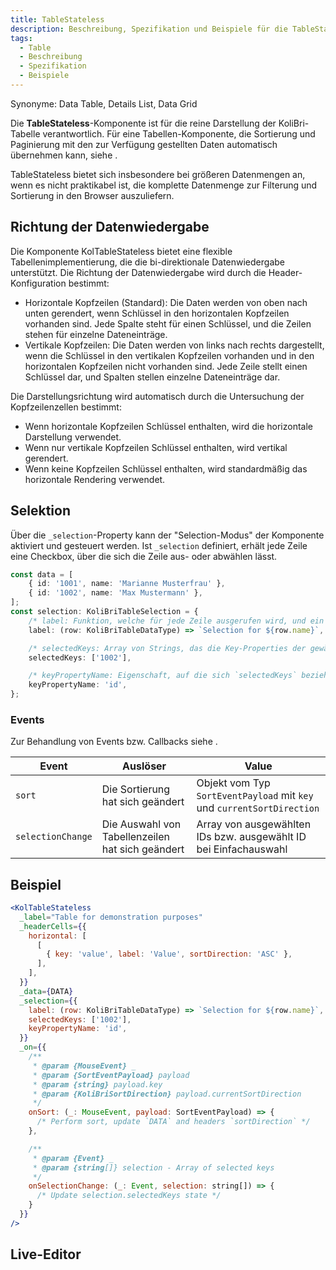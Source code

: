 ```yaml
---
title: TableStateless
description: Beschreibung, Spezifikation und Beispiele für die TableStateless-Komponente.
tags:
  - Table
  - Beschreibung
  - Spezifikation
  - Beispiele
---
```



Synonyme: Data Table, Details List, Data Grid

Die **TableStateless**-Komponente ist für die reine Darstellung der KoliBri-Tabelle verantwortlich. Für eine Tabellen-Komponente, die Sortierung und Paginierung mit den zur Verfügung gestellten Daten automatisch übernehmen kann, siehe <kol-link _href="table-stateful" _label="KolTableStateful" />.

TableStateless bietet sich insbesondere bei größeren Datenmengen an, wenn es nicht praktikabel ist, die komplette Datenmenge zur Filterung und Sortierung in den Browser auszuliefern.

## Richtung der Datenwiedergabe

Die Komponente KolTableStateless bietet eine flexible Tabellenimplementierung, die die bi-direktionale Datenwiedergabe unterstützt. Die Richtung der Datenwiedergabe wird durch die Header-Konfiguration bestimmt:

- Horizontale Kopfzeilen (Standard): Die Daten werden von oben nach unten gerendert, wenn Schlüssel in den horizontalen Kopfzeilen vorhanden sind. Jede Spalte steht für einen Schlüssel, und die Zeilen stehen für einzelne Dateneinträge.
- Vertikale Kopfzeilen: Die Daten werden von links nach rechts dargestellt, wenn die Schlüssel in den vertikalen Kopfzeilen vorhanden und in den horizontalen Kopfzeilen nicht vorhanden sind. Jede Zeile stellt einen Schlüssel dar, und Spalten stellen einzelne Dateneinträge dar.

Die Darstellungsrichtung wird automatisch durch die Untersuchung der Kopfzeilenzellen bestimmt:

- Wenn horizontale Kopfzeilen Schlüssel enthalten, wird die horizontale Darstellung verwendet.
- Wenn nur vertikale Kopfzeilen Schlüssel enthalten, wird vertikal gerendert.
- Wenn keine Kopfzeilen Schlüssel enthalten, wird standardmäßig das horizontale Rendering verwendet.


## Selektion

Über die `_selection`-Property kann der "Selection-Modus" der Komponente aktiviert und gesteuert werden. Ist `_selection` definiert, erhält jede Zeile eine Checkbox, über die sich die Zeile aus- oder abwählen lässt.

```ts
const data = [
	{ id: '1001', name: 'Marianne Musterfrau' },
	{ id: '1002', name: 'Max Mustermann' },
];
const selection: KoliBriTableSelection = {
	/* label: Funktion, welche für jede Zeile ausgerufen wird, und ein Label für die Checkbox zurückgibt. */
	label: (row: KoliBriTableDataType) => `Selection for ${row.name}`,

	/* selectedKeys: Array von Strings, das die Key-Properties der gewählten Zeilen beinhaltet */
	selectedKeys: ['1002'],

	/* keyPropertyName: Eigenschaft, auf die sich `selectedKeys` bezieht. Default-Wert: `id` */
	keyPropertyName: 'id',
};
```

### Events

Zur Behandlung von Events bzw. Callbacks siehe <kol-link _label="Events" _href="../concepts/events" />.

| Event             | Auslöser                                         | Value                                                                   |
|-------------------|--------------------------------------------------|-------------------------------------------------------------------------|
| `sort`            | Die Sortierung hat sich geändert                 | Objekt vom Typ `SortEventPayload` mit `key` und `currentSortDirection`  |
| `selectionChange` | Die Auswahl von Tabellenzeilen hat sich geändert | Array von ausgewählten IDs bzw. ausgewählt ID bei Einfachauswahl        |

## Beispiel

```jsx
<KolTableStateless
  _label="Table for demonstration purposes"
  _headerCells={{
    horizontal: [
      [
        { key: 'value', label: 'Value', sortDirection: 'ASC' },
      ],
    ],
  }}
  _data={DATA}
  _selection={{
    label: (row: KoliBriTableDataType) => `Selection for ${row.name}`,
    selectedKeys: ['1002'],
    keyPropertyName: 'id',
  }}
  _on={{
    /**
     * @param {MouseEvent} _
     * @param {SortEventPayload} payload
     * @param {string} payload.key
     * @param {KoliBriSortDirection} payload.currentSortDirection
     */
    onSort: (_: MouseEvent, payload: SortEventPayload) => {
      /* Perform sort, update `DATA` and headers `sortDirection` */
    },

    /**
     * @param {Event} _
     * @param {string[]} selection - Array of selected keys
     */
    onSelectionChange: (_: Event, selection: string[]) => {
      /* Update selection.selectedKeys state */
    }
  }}
/>
```

<Readme />

<ExampleLink component="table-stateless" />

## Live-Editor

<LiveEditorCompact component="table-stateless" />
